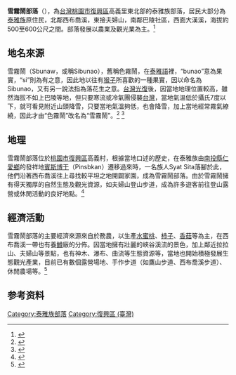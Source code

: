 {{坐標|24|44|31|N|121|21|55|E|display=title}}
{{Infobox Taiwanese aborigine
| group = 雪霧鬧<br />Sbunaw
| image = [[File:雪霧鬧部落景色.jpg|250px]]
| caption = 雪霧鬧部落景色
| population = 約174人（原住民比例為97％）
| region = [[桃園市|桃園市]][[復興區_(台灣)|復興區]]
| ethnic_group = [[泰雅族|泰雅族]]
| languages = [[泰雅語|泰雅語]]、[[中華民國國語|漢語]]
| religions = [[臺灣原住民族泛靈信仰|巫師信仰]]、[[基督教|基督教]]、[[天主教|天主教]]、[[道教|道教]]
| related = 
}}
'''雪霧鬧部落'''（{{lang-tay|Sbunaw}}），為[[台灣|台灣]][[桃園市|桃園市]][[復興區_(台灣)|復興區]]高義里東北部的泰雅族部落，居民大部分為[[泰雅族|泰雅族]]原住民，北鄰西布喬溪，東接夫婦山，南鄰巴陵社區，西面大漢溪，海拔約500至600公尺之間。部落發展以農業及觀光業為主。<ref>{{cite web|url=http://iknowledge.tw/tsou/node/1171|title=雪霧鬧部落|date=|publisher=人．山川．海洋 - 原住民環境知識匯聚平台}}</ref>

==地名來源==
雪霧鬧（Sbunaw，或稱Sibunao），舊稱色霧鬧，在[[泰雅語|泰雅語]]裡，“bunao”意為果實，“si”則為有之意，因此地以往有[[猴子|猴子]]所喜歡的一種果實，因以命名為Sibunao，又有另一說法指為落花生之意。[[台灣光復|台灣光復]]後，因當地地理位置較高，雖然海拔不如上巴陵等地，但只要寒流或冷氣團侵襲[[台灣|台灣]]，當地氣溫低於攝氏7度以下，就可看見附近山頭降雪，只要當地氣溫夠低，也會降雪，加上當地經常霧氣繚繞，因此才由“色霧鬧”改名為“雪霧鬧”。<ref>{{cite web|url=https://www.chinatimes.com/newspapers/20140822000493-260107?chdtv|title=雪霧鬧部落揭面紗 拚觀光|date=2014-08-22|publisher=中視新聞網}}</ref> <ref>{{cite web|url=https://news.ltn.com.tw/news/life/breakingnews/3408351|title=又下雪了！桃園拉拉山、雪霧鬧部落從深夜到清晨再降瑞雪|date=2021-01-12|publisher=自由時報}}</ref>

==地理==
雪霧鬧部落位於[[桃園市|桃園市]][[復興區_(台灣)|復興區]]高義村，根據當地口述的歷史，在泰雅族由[[南投縣|南投縣]][[仁愛鄉|仁愛鄉]]的發祥地[[賓斯博干|賓斯博干]]（Pinsbkan）遷移過來時，一名族人Syat Sita落腳於此，他們沿著西布喬溪往上尋找較平坦之地開闢家園，成為雪霧鬧部落。由於雪霧鬧擁有得天獨厚的自然生態及觀光資源，如夫婦山登山步道，成為許多遊客前往登山露營或休閒活動的良好地點。<ref>{{cite web|url=http://titv.ipcf.org.tw/news-27200|title=泰雅以流域分界 北橫部落故事說不盡|date=2017-01-28|publisher=原住民電視台}}</ref>

==經濟活動==
雪霧鬧部落的主要經濟來源來自於務農，以生產[[水蜜桃|水蜜桃]]、[[柿子|柿子]]、[[香菇|香菇]]等為主，在西布喬溪一帶也有養[[鱒|鱒]]廠的分佈。因當地擁有壯麗的峽谷溪流的景色，加上鄰近拉拉山、夫婦山等景點，也有神木、瀑布、曲流等生態資源等，當地也開始積極發展生態觀光產業，目前已有數個露營場地、手作步道（如鷹山步道、西布喬溪步道）、休閒農場等。<ref>{{cite web|url=http://www.pse100i.idv.tw/t/6calobl/6calobl001.html|title=雪霧鬧部落|date=2017-01-28|publisher=自然顏色}}</ref>

==参考资料==
{{reflist|30em}}

[[Category:泰雅族部落|Category:泰雅族部落]]
[[Category:復興區_(臺灣)|Category:復興區 (臺灣)]]